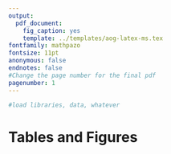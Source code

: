 ```yaml
---
output:
  pdf_document:
    fig_caption: yes
    template: ../templates/aog-latex-ms.tex
fontfamily: mathpazo
fontsize: 11pt
anonymous: false
endnotes: false
#Change the page number for the final pdf
pagenumber: 1
---
```


```r
#load libraries, data, whatever
```

# Tables and Figures